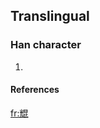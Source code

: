 ==Translingual==
===Han character===
{{Han char|rn=42|rad=小|as=11|sn=14|four=|canj=火山日心心 (FUAPP)}}
# {{defn|Han|sort=小11}}
====References====
{{Han ref|kx=0125.251|hdz=10565.211|uh=5C21|ud=23585}}

[[fr:尡]]